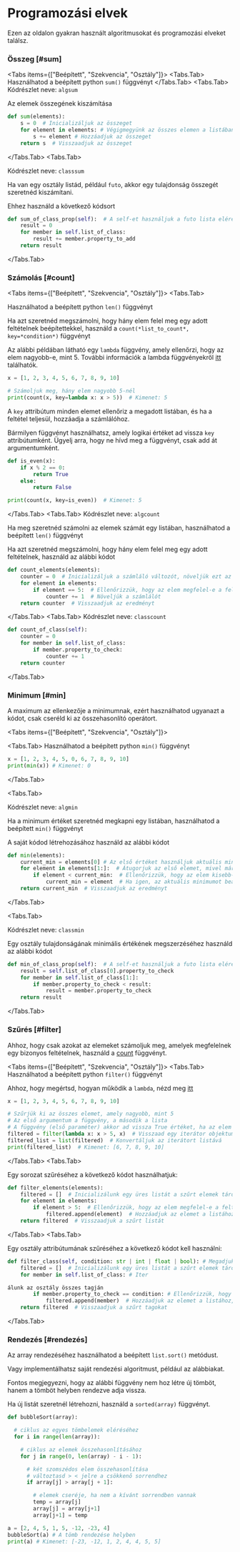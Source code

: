 
# Programozási elvek

Ezen az oldalon gyakran használt algoritmusokat és programozási elveket találsz.

### Összeg [#sum]

<Tabs items={["Beépített", "Szekvencia", "Osztály"]}>
<Tabs.Tab>
Használhatod a beépített python `sum()` függvényt
</Tabs.Tab>
<Tabs.Tab>
Kódrészlet neve: `algsum`

Az elemek összegének kiszámítása

```py filename="sum.py" copy
def sum(elements):
    s = 0  # Inicializáljuk az összeget
    for element in elements: # Végigmegyünk az összes elemen a listában
        s += element # Hozzáadjuk az összeget
    return s  # Visszaadjuk az összeget
```

</Tabs.Tab>
<Tabs.Tab>

Kódrészlet neve: `classsum`

Ha van egy osztály listád, például `futo`, akkor egy tulajdonság összegét szeretnéd kiszámítani.

Ehhez használd a következő kódsort

```py filename="sum_class.py" copy
def sum_of_class_prop(self):  # A self-et használjuk a futo lista eléréséhez
    result = 0
    for member in self.list_of_class:
        result += member.property_to_add
    return result
```

</Tabs.Tab>
</Tabs>

### Számolás [#count]

<Tabs items={["Beépített", "Szekvencia", "Osztály"]}>
<Tabs.Tab>

Használhatod a beépített python `len()` függvényt

Ha azt szeretnéd megszámolni, hogy hány elem felel meg egy adott feltételnek beépítettekkel, használd a `count(*list_to_count*, key=*condition*)` függvényt

Az alábbi példában látható egy `lambda` függvény, amely ellenőrzi, hogy az elem nagyobb-e, mint 5. További információk a lambda függvényekről [itt](/py/functions#lambda-functions) találhatók.

```py
x = [1, 2, 3, 4, 5, 6, 7, 8, 9, 10]

# Számoljuk meg, hány elem nagyobb 5-nél
print(count(x, key=lambda x: x > 5))  # Kimenet: 5
```

A `key` attribútum minden elemet ellenőriz a megadott listában, és ha a feltétel teljesül, hozzáadja a számlálóhoz.

Bármilyen függvényt használhatsz, amely logikai értéket ad vissza `key` attribútumként. Ügyelj arra, hogy ne hívd meg a függvényt, csak add át argumentumként.

```py copy {7}
def is_even(x):
    if x % 2 == 0:
        return True
    else:
        return False

print(count(x, key=is_even))  # Kimenet: 5
```

</Tabs.Tab>
<Tabs.Tab>
Kódrészlet neve: `algcount`

Ha meg szeretnéd számolni az elemek számát egy listában, használhatod a beépített `len()` függvényt

Ha azt szeretnéd megszámolni, hogy hány elem felel meg egy adott feltételnek, használd az alábbi kódot

```py filename="count.py" copy
def count_elements(elements):
    counter = 0  # Inicializáljuk a számláló változót, növeljük ezt az értéket, ha elemet találunk
    for element in elements:
        if element == 5:  # Ellenőrizzük, hogy az elem megfelel-e a feltételnek
            counter += 1  # Növeljük a számlálót
    return counter  # Visszaadjuk az eredményt
```

</Tabs.Tab>
<Tabs.Tab>
Kódrészlet neve: `classcount`

```py filename="classcount.py" copy
def count_of_class(self):
    counter = 0
    for member in self.list_of_class:
        if member.property_to_check:
            counter += 1
    return counter
```

</Tabs.Tab>

</Tabs>

### Minimum [#min]

A maximum az ellenkezője a minimumnak, ezért használhatod ugyanazt a kódot, csak cseréld ki az összehasonlító operátort.

<Tabs items={["Beépített", "Szekvencia", "Osztály"]}>

<Tabs.Tab>
Használhatod a beépített python `min()` függvényt

```py copy /0/
x = [1, 2, 3, 4, 5, 0, 6, 7, 8, 9, 10]
print(min(x)) # Kimenet: 0
```

</Tabs.Tab>

<Tabs.Tab>

Kódrészlet neve: `algmin`

Ha a minimum értéket szeretnéd megkapni egy listában, használhatod a beépített `min()` függvényt

A saját kódod létrehozásához használd az alábbi kódot

```py filename="min.py" copy
def min(elements):
    current_min = elements[0] # Az első értéket használjuk aktuális minimumnak
    for element in elements[1:]:  # Átugorjuk az első elemet, mivel már az az aktuális minimum
        if element < current_min:  # Ellenőrizzük, hogy az elem kisebb-e, mint az aktuális minimum
            current_min = element  # Ha igen, az aktuális minimumot beállítjuk az elem értékére
    return current_min  # Visszaadjuk az eredményt
```

</Tabs.Tab>

<Tabs.Tab>

Kódrészlet neve: `classmin`

Egy osztály tulajdonságának minimális értékének megszerzéséhez használd az alábbi kódot

```py filename="min_class.py" copy
def min_of_class_prop(self):  # A self-et használjuk a futo lista eléréséhez
    result = self.list_of_class[0].property_to_check
    for member in self.list_of_class[1:]:
        if member.property_to_check < result:
            result = member.property_to_check
    return result
```

</Tabs.Tab>
</Tabs>

### Szűrés [#filter]

Ahhoz, hogy csak azokat az elemeket számoljuk meg, amelyek megfelelnek egy bizonyos feltételnek, használd a [count](#count) függvényt.

<Tabs items={["Beépített", "Szekvencia", "Osztály"]}>
<Tabs.Tab>
Használhatod a beépített python `filter()` függvényt

Ahhoz, hogy megértsd, hogyan működik a `lambda`, nézd meg [itt](/py/functions#lambda)

```py
x = [1, 2, 3, 4, 5, 6, 7, 8, 9, 10]

# Szűrjük ki az összes elemet, amely nagyobb, mint 5
# Az első argumentum a függvény, a második a lista
# A függvény (első paraméter) akkor ad vissza True értéket, ha az elem meg kell tartani
filtered = filter(lambda x: x > 5, x)  # Visszaad egy iterátor objektumot
filtered_list = list(filtered)  # Konvertáljuk az iterátort listává
print(filtered_list)  # Kimenet: [6, 7, 8, 9, 10]
```

</Tabs.Tab>
<Tabs.Tab>

Egy sorozat szűréséhez a következő kódot használhatjuk:

```py filename="filter.py" copy
def filter_elements(elements):
    filtered = []  # Inicializálunk egy üres listát a szűrt elemek tárolására
    for element in elements:
        if element > 5:  # Ellenőrizzük, hogy az elem megfelel-e a feltételnek
            filtered.append(element)  # Hozzáadjuk az elemet a listához
    return filtered  # Visszaadjuk a szűrt listát
```

</Tabs.Tab>
<Tabs.Tab>

Egy osztály attribútumának szűréséhez a következő kódot kell használni:

```py filename="filter_class.py" copy
def filter_class(self, condition: str | int | float | bool): # Megadjuk a feltétel típusát
    filtered = []  # Inicializálunk egy üres listát a szűrt elemek tárolására
    for member in self.list_of_class: # Iter

álunk az osztály összes tagján
        if member.property_to_check == condition: # Ellenőrizzük, hogy a tulajdonság megfelel-e a feltételnek
            filtered.append(member)  # Hozzáadjuk az elemet a listához, ha megfelel a feltételnek
    return filtered  # Visszaadjuk a szűrt tagokat
```

</Tabs.Tab>
</Tabs>

### Rendezés [#rendezés]

Az array rendezéséhez használhatod a beépített `list.sort()` metódust.

Vagy implementálhatsz saját rendezési algoritmust, például az alábbiakat.

Fontos megjegyezni, hogy az alábbi függvény nem hoz létre új tömböt, hanem a tömböt helyben rendezve adja vissza.

Ha új listát szeretnél létrehozni, használd a `sorted(array)` függvényt.

```py filename="sort.py" copy
def bubbleSort(array):

  # ciklus az egyes tömbelemek eléréséhez
  for i in range(len(array)):

    # ciklus az elemek összehasonlításához
    for j in range(0, len(array) - i - 1):

      # két szomszédos elem összehasonlítása
      # változtasd > < jelre a csökkenő sorrendhez
      if array[j] > array[j + 1]:

        # elemek cseréje, ha nem a kívánt sorrendben vannak
        temp = array[j]
        array[j] = array[j+1]
        array[j+1] = temp

a = [2, 4, 5, 1, 5, -12, -23, 4]
bubbleSort(a) # A tömb rendezése helyben
print(a) # Kimenet: [-23, -12, 1, 2, 4, 4, 5, 5]
```
